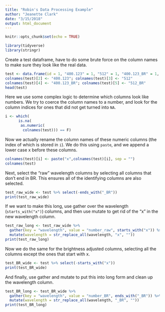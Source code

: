 ```yaml
---
title: "Robin's Data Processing Example"
author: "Jeanette Clark"
date: "3/15/2018"
output: html_document
---
```


```r
knitr::opts_chunk$set(echo = TRUE)
```

```r
library(tidyverse)
library(stringr)
```

Create a test dataframe, have to do some brute force on the column names to make sure they look like the real data.
```r
test <- data.frame(id = 1, "400.123" = 1, "512" = 1, "400.123_BR" = 1, "512_BR" = 1)
colnames(test)[2] <- "400.123"; colnames(test)[3] <- "512"
colnames(test)[4] <- "400.123_BR"; colnames(test)[5] <- "512_BR"
head(test)
```

Here we use some complex logic to determine which columns look like numbers. We try to coerce the column names to a number, and look for the column indices for ones that did not get turned into `NA`.
```r
i <- which(
      is.na(
       as.numeric(
        colnames(test))) == F)
```
Now we actually rename the column names of these numeric columns (the index of which is stored in `i`). We do this using `paste`, and we append a lower case x before these columns.
```r
colnames(test)[i] <- paste("x",colnames(test)[i], sep = "")
colnames(test)
```

Next, select the "raw" wavelength columns by selecting all columns that don't end in BR. This ensures all of the identifying columns are also selected.
```r
test_raw_wide <- test %>% select(-ends_with("_BR"))
print(test_raw_wide)
```
If we want to make this long, use gather over the wavelength (`starts_with("x")`) columns, and then use mutate to get rid of the "x" in the new wavelength column.
```r
test_raw_long <- test_raw_wide %>% 
  gather(key = "wavelength", value = "number_raw", starts_with("x")) %>%
  mutate(wavelength = str_replace_all(wavelength, "x", ""))
print(test_raw_long)

```
Now we do the same for the brightness adjusted columns, selecting all the columns except the ones that start with x.
```r
test_BR_wide <- test %>% select(-starts_with("x"))
print(test_BR_wide)
```
And finally, use gather and mutate to put this into long form and clean up the wavelength column.
```r
test_BR_long <- test_BR_wide %>% 
  gather(key = "wavelength", value = "number_BR", ends_with("_BR")) %>%
  mutate(wavelength = str_replace_all(wavelength, "_BR", ""))
print(test_BR_long)
```
